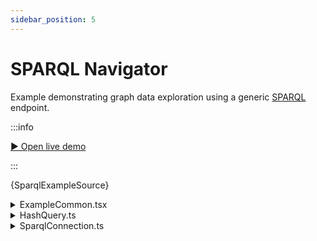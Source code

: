 ```yaml
---
sidebar_position: 5
---
```


# SPARQL Navigator

Example demonstrating graph data exploration using a generic [SPARQL](https://en.wikipedia.org/wiki/SPARQL) endpoint.

:::info

[▶︎ Open live demo](/playground/sparql)

:::


<CodeBlock language="tsx"
  title="/src/examples/PlaygroundSparql.tsx"
  showLineNumbers>
  {SparqlExampleSource}
</CodeBlock>

<details>
  <summary>ExampleCommon.tsx</summary>
  <CodeBlock language="tsx"
    title="/src/examples/ExampleCommon.tsx"
    showLineNumbers>
    {ExampleCommonSource}
  </CodeBlock>
</details>

<details>
  <summary>HashQuery.ts</summary>
  <CodeBlock language="tsx"
    title="/src/examples/HashQuery.ts"
    showLineNumbers>
    {HashQuerySource}
  </CodeBlock>
</details>

<details>
  <summary>SparqlConnection.ts</summary>
  <CodeBlock language="tsx"
    title="/src/examples/SparqlConnection.ts"
    showLineNumbers>
    {SparqlConnectionSource}
  </CodeBlock>
</details>
